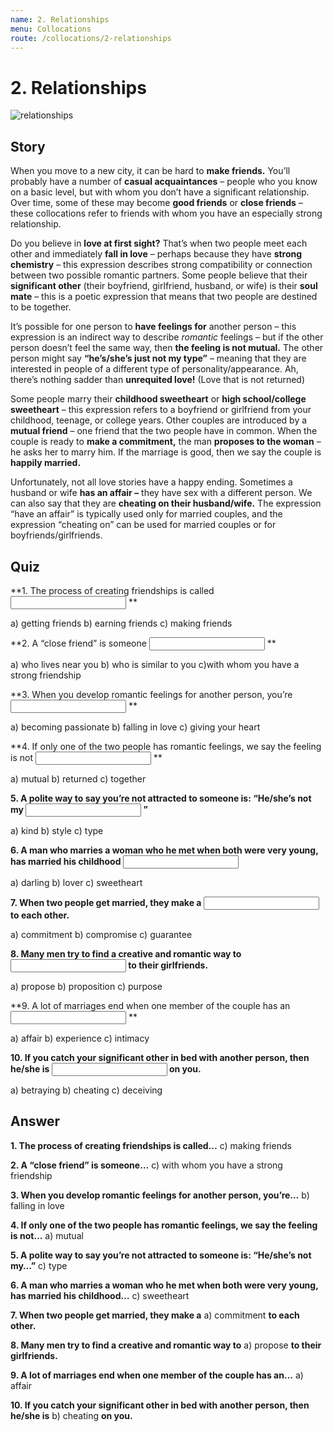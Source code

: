 ```yaml
---
name: 2. Relationships
menu: Collocations
route: /collocations/2-relationships
---
```



# 2. Relationships

<Image src="/public/relationships.jpg" alt="relationships"/>

## Story

When you move to a new city, it can be hard to **make friends.** You’ll probably have a number of **casual acquaintances** – people who you know on a basic level, but with whom you don’t have a significant relationship. Over time, some of these may become **good friends** or **close friends** – these collocations refer to friends with whom you have an especially strong relationship.

Do you believe in **love at first sight?** That’s when two people meet each other and immediately **fall in love** – perhaps because they have **strong chemistry** – this expression describes strong compatibility or connection between two possible romantic partners. Some people believe that their **significant other** (their boyfriend, girlfriend, husband, or wife) is their **soul mate** – this is a poetic expression that means that two people are destined to be together.

It’s possible for one person to **have feelings for** another person – this expression is an indirect way to describe _romantic_ feelings – but if the other person doesn’t feel the same way, then **the feeling is not mutual.** The other person might say **“he’s/she’s just not my type”** – meaning that they are interested in people of a different type of personality/appearance. Ah, there’s nothing sadder than **unrequited love!** (Love that is not returned)

Some people marry their **childhood sweetheart** or **high school/college sweetheart** – this expression refers to a boyfriend or girlfriend from your childhood, teenage, or college years. Other couples are introduced by a **mutual friend** – one friend that the two people have in common. When the couple is ready to **make a commitment,** the man **proposes to the woman** – he asks her to marry him. If the marriage is good, then we say the couple is **happily married.**

Unfortunately, not all love stories have a happy ending. Sometimes a husband or wife **has an affair –** they have sex with a different person. We can also say that they are **cheating on their husband/wife.** The expression “have an affair” is typically used only for married couples, and the expression “cheating on” can be used for married couples or for boyfriends/girlfriends.

## Quiz

**1. The process of creating friendships is called <input className="input small-input"/> **

a) getting friends b) earning friends c) making friends

**2. A “close friend” is someone <input className="input small-input"/> **

a) who lives near you b) who is similar to you c)with whom you have a strong friendship

**3. When you develop romantic feelings for another person, you’re <input className="input small-input"/> **

a) becoming passionate b) falling in love c) giving your heart

**4. If only one of the two people has romantic feelings, we say the feeling is not <input className="input small-input"/> **

a) mutual b) returned c) together

**5. A polite way to say you’re not attracted to someone is: “He/she’s not my <input className="input small-input"/> ”**

a) kind b) style c) type

**6. A man who marries a woman who he met when both were very young, has married his childhood <input className="input small-input"/>**

a) darling b) lover c) sweetheart

**7. When two people get married, they make a <input className="input small-input"/> to each other.**

a) commitment b) compromise c) guarantee

**8. Many men try to find a creative and romantic way to <input className="input small-input"/> to their girlfriends.**

a) propose b) proposition c) purpose

**9. A lot of marriages end when one member of the couple has an <input className="input small-input"/> **

a) affair b) experience c) intimacy

**10. If you catch your significant other in bed with another person, then he/she is <input className="input small-input"/> on you.**

a) betraying b) cheating c) deceiving

## Answer

**1. The process of creating friendships is called…** c) making friends

**2. A “close friend” is someone…** c) with whom you have a strong friendship

**3. When you develop romantic feelings for another person, you’re…** b) falling in love

**4. If only one of the two people has romantic feelings, we say the feeling is not…** a) mutual

**5. A polite way to say you’re not attracted to someone is: “He/she’s not my…”** c) type

**6. A man who marries a woman who he met when both were very young, has married his childhood…** c) sweetheart

**7. When two people get married, they make a** a) commitment **to each other.**

**8. Many men try to find a creative and romantic way to** a) propose **to their girlfriends.**

**9. A lot of marriages end when one member of the couple has an…** a) affair

**10. If you catch your significant other in bed with another person, then he/she is** b) cheating **on you.**
